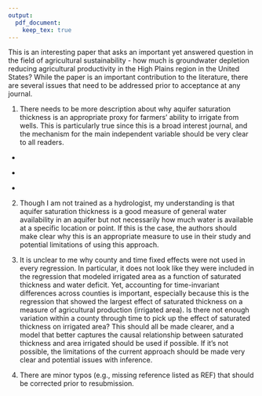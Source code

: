 ```yaml
---
output:
  pdf_document:
    keep_tex: true
---
```


\textcolor{blue}{Thank you for the detailed and constructive feedback on our manuscript. We have endeavored to address all your comments and suggestions, and our replies to your comments can found in blue below (original comments in black).}

This is an interesting paper that asks an important yet answered question in the field of agricultural sustainability - how much is groundwater depletion reducing agricultural productivity in the High Plains region in the United States? While the paper is an important contribution to the literature, there are several issues that need to be addressed prior to acceptance at any journal.

1. There needs to be more description about why aquifer saturation thickness is an appropriate proxy for farmers' ability to irrigate from wells. This is particularly true since this is a broad interest journal, and the mechanism for the main independent variable should be very clear to all readers.

\textcolor{blue}{Saturated thickness affects farmers ability to meet the water requirements of their crops due to its impacts on the pumping yields (or capacities) of groundwater irrigation wells. As the saturated thickness of an aquifer declines, the rate at which water can flow from the aquifer to the pumping well is reduced proportionally to the aquifer's transmissivity (equal to the hydraulic conductivity of the aquifer geology multiplied by the saturated thickness of that aquifer geology). For small relative changes in saturated thickness (e.g. for initial depletion of an aquifer with large initial saturated thickness), the change in well yield is small and unlikely to have substantial negative impacts on drought risk exposure as a farmer could simply run their pump for slightly longer to compensate for the small reduction in instantaneous well yield. However, for larger relative changes in saturated thickness (e.g. due to significant aquifer depletion and/or thinner aquifer bodies), the magnitude of well yield reductions will be much larger. These reductions in water supply capacity cannot be mitigated by changes to irrigation scheduling or management practices. The farmer will often be unable to keep up with crop water demands during the peak of the growing season in the absence of rainfall, even if running their system continually. This effect can also typically not be mitigated by drilling additional or deeper wells, due to a combination of both regulatory moratoriums on well drilling - which are common across the HPA - and high costs of deep well construction. To more clearly highlight for non-specialist readers these connections between saturated thickness, well yields, and drought resilience of agriculture, we have added the following text on page X lines X-X of our revised manuscript. We note that we are limited in elaborating further on background information given journal word constraints, and hence provide key supporting studies in citations for readers interested in deepening understanding of these dynamics.}

\textcolor{blue}{``...depletion also reduces the saturated thickness of an aquifer, lowering the aquifer's transmissivity (i.e., the potential rate of water supply to wells). This latter effect reduces the rate at which water can be pumped and applied to a field as irrigation (Konikow and Kendy, 2005; Foster et al., 2015; Hrozencik et al., 2017). If the reduction in well yields is substantial - for example as would occur when a large proportion of aquifer saturated thickness is depleted (Hecox et al., 2002; Korus and Hensen, 2020) - then a farmer may be unable to extract sufficient water to meet crop water demands, in particular during periods of limited rainfall and in the peak of the growing season when crops are most sensitive to water deficits (Foster et al., 2015a; Rouhi-Rad et al., 2020).''
}

\textcolor{blue}{Additional references added:}

  - \textcolor{blue}{Hecox, G.R., Macfarlane, P.A., and Wilson B.B. (2002). Calculation of yield for High Plains wells: relationship between saturated thickness and well yield. Open file report 2002–25C, Kansas Geological Survey: Lawrence, Kansas, USA.}

  - \textcolor{blue}{Korus, J. T., and Hensen, H. J. (2020). Depletion percentage and nonlinear transmissivity as design criteria for groundwater-level observation networks. Environmental Earth Sciences, 79(16), 382.}

  - \textcolor{blue}{Rouhi-Rad, M., Araya, A., and Zambreski, Z. T. (2020). Downside risk of aquifer depletion. Irrigation Science, 38, 577-591.}


2. Though I am not trained as a hydrologist, my understanding is that aquifer saturation thickness is a good measure of general water availability in an aquifer but not necessarily how much water is available at a specific location or point. If this is the case, the authors should make clear why this is an appropriate measure to use in their study and potential limitations of using this approach.

\textcolor{blue}{This is a great point, which is also pointed out by another reviewer. In response, we have added the following texts in the Discussion section on page 10, the 4th paragraph of our revised manuscript.}

\textcolor{blue}{``Similarly, unobserved variations in aquifer properties will also introduce noise into the relationships between aquifer thickness, well yields, and drought risk exposure. For example, a thinner aquifer interval composed of coarse sands and gravels may be able to supply comparable or higher well yields than a thicker aquifer dominated by fine sands and silt deposits, and hence offer greater resilience to drought despite similar or larger aquifer thickness [Butler et al., 2013, Korus and Hensen, 2020]. . These uncertainties can be considered as measurement errors in aquifer thickness as a proxy for well yield. A well-known consequence of measurement errors in regression analysis is attenuation bias [Bound and Krueger, 1991, Hyslop and Imbens, 2001]. That is, measurement error in an explanatory variable (here, aquifer thickness) tends to bias your estimation in a way that makes the impact of the explanatory variable with measurement errors appear "less" influential than it true is. Therefore, it is likely that our estimated impacts of aquifer thickness on drought risk is rather conservative, and the true impact of groundwater depletion is likely to be greater than what we reported in this article. Importantly, however, our analysis shows that - even in the presence of these uncertainties - we are still able to identify statistically significant increases in drought risk exposure for irrigated agriculture as a function of declining saturated thickness. Nonetheless, improved data on spatial variations in aquifer properties and greater monitoring of real-world changes in well capacities alongside traditional water level measurements would help to refine understanding of patterns of drought vulnerability across the HPA. This would enable more precise estimates to be made of critical tipping points in the resilience of irrigated agriculture to drought, which are needed to effectively design and target groundwater conservation policies.''}



3. It is unclear to me why county and time fixed effects were not used in every regression. In particular, it does not look like they were included in the regression that modeled irrigated area as a function of saturated thickness and water deficit. Yet, accounting for time-invariant differences across counties is important, especially because this is the regression that showed the largest effect of saturated thickness on a measure of agricultural production (irrigated area). Is there not enough variation within a county through time to pick up the effect of saturated thickness on irrigated area? This should all be made clearer, and a model that better captures the causal relationship between saturated thickness and area irrigated should be used if possible. If it's not possible, the limitations of the current approach should be made very clear and potential issues with inference. 

\textcolor{blue}{Thank you for this comment, which we believe led to a slightly better model and acknowledging important limitations of our methods. County and year fixed effects were included in equation (1), but only year fixed effects were included in equation (2). As you guessed, the problem of including county FEs lies in the massive elimination of variation in aquifer thickness. Please see Figure 6 in Appendix A for the histogram of (1) aquifer thickness demeaned by the county average, (2) aquifer thickness demeaned by the state average, and (3) aquifer thickness without demeaning. As you can see in the figure, inclusion of county FEs (mathematically equivalent to regression using county-demeaned aquifer thickness) dramatically reduces the total variation in aquifer thickness and not enough variations are left for accurately estimating its impact of the share of irrigated acres. The inclusion of State FEs does not diminish the variation in aquifer thickness. Therefore, while the inclusion of State FEs certainly does not provide as tight of a control as county FEs, we have decided to include State FEs for both corn and soybean irrigated share regressions as it is better than not including them. Figure 7 compares the estimated impacts of aquifer thickness with or without State FEs. The negative impact of reduction in aquifer thickness on the share of irrigated acres is slightly greater when state fixed effects are included. Therefore, it may be that aquifer thickness is not very highly correlated with important unobservable variables that are affecting irrigated share significantly. Given the direction of potential bias, providing tighter controls with county fixed effects may result in even more significant drop in the share of irrigated acres (we may be underestimating the impact of aquifer thickness.). All the discussion we are providing here is now seen in Appenddix A.
}

4. There are minor typos (e.g., missing reference listed as REF) that should be corrected prior to resubmission.

\textcolor{blue}{We believe we fixed those typos.}